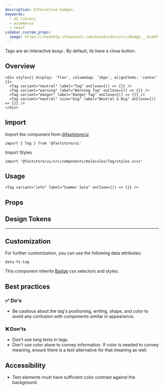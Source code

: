 ```yaml
---
description: Interactive badges.
keywords:
  - UI library
  - ecommerce
  - react
sidebar_custom_props:
  image: https://vtexhelp.vtexassets.com/assets/docs/src/Badge___bcedffeb307527c1606be224a7fb5ac1.png
---
```



Tags are an interactive `Badge.` By default, its have a close button.

## Overview

```tsx live
<div style={{ display: 'flex', columnGap: '16px', alignItems: 'center' }}>
  <Tag variant="neutral" label="Tag" onClose={() => {}} />
  <Tag variant="warning" label="Warning Tag" onClose={() => {}} />
  <Tag variant="danger" label="Danger Tag" onClose={() => {}} />
  <Tag variant="neutral" size="big" label="Neutral & Big" onClose={() => {}} />
</div>
```

## Import

Import the component from <a href="https://www.faststore.dev/reference/ui/get-started-faststore-ui">@faststore/ui</a>

```tsx
import { Tag } from '@faststore/ui'
```

Import Styles

```tsx
import '@faststore/ui/src/components/molecules/Tag/styles.scss'
```

## Usage

```tsx live
<Tag variant="info" label="Summer Sale" onClose={() => {}} />
```

## Props

<PropsSection name="Tag" />

## Design Tokens

<TokenTable>
  <TokenRow token="--fs-tag-text-color" value="var(--fs-color-text)" />
  <TokenRow token="--fs-tag-button-hover-size" value="var(--fs-spacing-5)" />
  <TokenDiver />
  <TokenRow token="--fs-tag-icon-size" value="1.125rem" />
  <TokenRow token="--fs-tag-icon-stroke-width" value="var(--fs-spacing-4)" />
</TokenTable>

---

## Customization

For further customization, you can use the following data attributes:

`data-fs-tag`

This component inherits [Badge](/reference/ui/atoms/Badge) css selectors and styles.

## Best practices

### ✅ Do's

- Be cautious about the tag's positioning, writing, shape, and color to avoid any confusion with components similar in appearance.

### ❌ Don'ts

- Don't use long texts in tags.
- Don't use color alone to convey information. If color is needed to convey meaning, ensure there is a text alternative for that meaning as well.

## Accessibility

- Text elements must have sufficient color contrast against the background.
